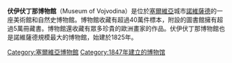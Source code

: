 {{orphan|time=2015-10-28T09:35:43+00:00}}
'''伏伊伏丁那博物館'''（Museum of Vojvodina）是位於[[塞爾維亞|塞爾維亞]]城市[[諾維薩德|諾維薩德]]的一座美術館和自然史博物館。博物館收藏有超過40萬件標本，附設的圖書館擁有超過5萬冊藏書。博物館還收藏有眾多珍貴的歐洲畫家的作品。伏伊伏丁那博物館也是諾維薩德規模最大的博物館，始建於1825年。

[[Category:塞爾維亞博物館|Category:塞爾維亞博物館]]
[[Category:1847年建立的博物馆|Category:1847年建立的博物馆]]